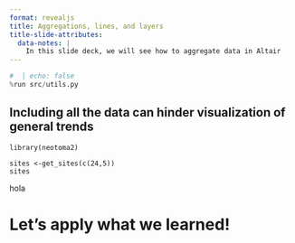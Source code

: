 ```yaml
---
format: revealjs
title: Aggregations, lines, and layers
title-slide-attributes:
  data-notes: |
    In this slide deck, we will see how to aggregate data in Altair
---
```


```python
#  | echo: false
%run src/utils.py
```

## Including all the data can hinder visualization of general trends

```webr
library(neotoma2)

sites <-get_sites(c(24,5))
sites
```

::: {.notes}
hola
:::

# Let's apply what we learned!
